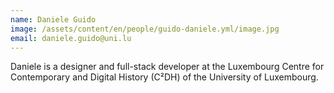 ```yaml
---
name: Daniele Guido
image: /assets/content/en/people/guido-daniele.yml/image.jpg
email: daniele.guido@uni.lu
---
```

Daniele is a designer and full-stack developer at the Luxembourg Centre for Contemporary and Digital History (C²DH) of the University of Luxembourg.
